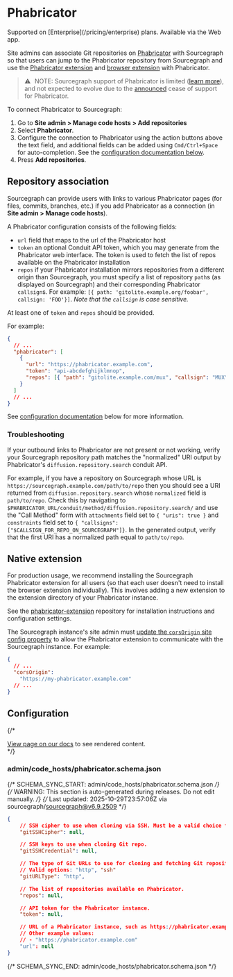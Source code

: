 # Phabricator

<TierCallout>
  Supported on [Enterprise](/pricing/enterprise) plans.
  <user>
    Available via the Web app.
  </user>
</TierCallout>

Site admins can associate Git repositories on [Phabricator](https://phabricator.org) with Sourcegraph so that users can jump to the Phabricator repository from Sourcegraph and use the [Phabricator extension](#native-extension) and [browser extension](/integration/browser_extension) with Phabricator.

> ⚠️ NOTE: Sourcegraph support of Phabricator is limited ([learn more](/integration/phabricator)), and not expected to evolve due to the [announced](https://admin.phacility.com/phame/post/view/11/phacility_is_winding_down_operations/) cease of support for Phabricator.

To connect Phabricator to Sourcegraph:

1. Go to **Site admin > Manage code hosts > Add repositories**
1. Select **Phabricator**.
1. Configure the connection to Phabricator using the action buttons above the text field, and additional fields can be added using `Cmd/Ctrl+Space` for auto-completion. See the [configuration documentation below](#configuration).
1. Press **Add repositories**.

## Repository association

Sourcegraph can provide users with links to various Phabricator pages (for files, commits, branches, etc.) if you add Phabricator as a connection (in **Site admin > Manage code hosts**).

A Phabricator configuration consists of the following fields:

- `url` field that maps to the url of the Phabricator host
- `token` an optional Conduit API token, which you may generate from the Phabricator web interface. The token is used to fetch the list of repos available on the Phabricator installation
- `repos` if your Phabricator installation mirrors repositories from a different origin than Sourcegraph, you must specify a list of repository `path`s (as displayed on Sourcegraph) and their corresponding Phabricator `callsign`s. For example: `[{ path: 'gitolite.example.org/foobar', callsign: 'FOO'}]`. _Note that the `callsign` is case sensitive._

At least one of `token` and `repos` should be provided.

For example:

```json
{
  // ...
  "phabricator": [
    {
      "url": "https://phabricator.example.com",
      "token": "api-abcdefghijklmnop",
      "repos": [{ "path": "gitolite.example.com/mux", "callsign": "MUX" }]
    }
  ]
  // ...
}
```

See [configuration documentation](#configuration) below for more information.

### Troubleshooting

If your outbound links to Phabricator are not present or not working, verify your Sourcegraph repository path matches the "normalized" URI output by Phabricator's `diffusion.repository.search` conduit API.

For example, if you have a repository on Sourcegraph whose URL is `https://sourcegraph.example.com/path/to/repo` then you should see a URI returned from `diffusion.repository.search` whose `normalized` field is `path/to/repo`. Check this by navigating to `$PHABRICATOR_URL/conduit/method/diffusion.repository.search/` and use the "Call Method" form with `attachments` field set to `{ "uris": true }` and `constraints` field set to `{ "callsigns": ["$CALLSIGN_FOR_REPO_ON_SOURCEGRAPH"]}`. In the generated output, verify that the first URI has a normalized path equal to `path/to/repo`.

## Native extension

For production usage, we recommend installing the Sourcegraph Phabricator extension for all users (so that each user doesn't need to install the browser extension individually). This involves adding a new extension to the extension directory of your Phabricator instance.

See the [phabricator-extension](https://github.com/sourcegraph/phabricator-extension) repository for installation instructions and configuration settings.

The Sourcegraph instance's site admin must [update the `corsOrigin` site config property](/admin/config/site_config) to allow the Phabricator extension to communicate with the Sourcegraph instance. For example:

```json
{
  // ...
  "corsOrigin":
    "https://my-phabricator.example.com"
  // ...
}
```

## Configuration

{/* <div markdown-func=jsonschemadoc jsonschemadoc:path="admin/code_hosts/phabricator.schema.json">[View page on our docs](/admin/code_hosts/phabricator) to see rendered content.</div> */}

### admin/code_hosts/phabricator.schema.json

{/* SCHEMA_SYNC_START: admin/code_hosts/phabricator.schema.json */}
{/* WARNING: This section is auto-generated during releases. Do not edit manually. */}
{/* Last updated: 2025-10-29T23:57:06Z via sourcegraph/sourcegraph@v6.9.2509 */}
```json
{
	// SSH cipher to use when cloning via SSH. Must be a valid choice from `ssh -Q cipher`.
	"gitSSHCipher": null,

	// SSH keys to use when cloning Git repo.
	"gitSSHCredential": null,

	// The type of Git URLs to use for cloning and fetching Git repositories.
	// Valid options: "http", "ssh"
	"gitURLType": "http",

	// The list of repositories available on Phabricator.
	"repos": null,

	// API token for the Phabricator instance.
	"token": null,

	// URL of a Phabricator instance, such as https://phabricator.example.com
	// Other example values:
	// - "https://phabricator.example.com"
	"url": null
}
```
{/* SCHEMA_SYNC_END: admin/code_hosts/phabricator.schema.json */}

